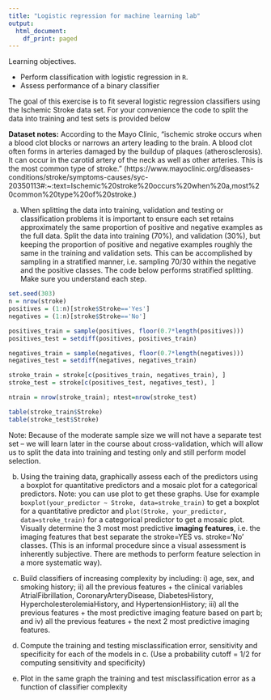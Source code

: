 ```yaml
---
title: "Logistic regression for machine learning lab"
output:
  html_document:
    df_print: paged
---
```


Learning objectives.

- Perform classification with logistic regression in ``R``.
- Assess performance of a binary classifier 

The goal of this exercise is to fit several logistic regression classifiers using the Ischemic Stroke data set. For your convenience the code to split the data into training and test sets is provided below

**Dataset notes:**
According to the Mayo Clinic, "ischemic stroke occurs when a blood clot blocks or narrows an artery leading to the brain. A blood clot often forms in arteries damaged by the buildup of plaques (atherosclerosis). It can occur in the carotid artery of the neck as well as other arteries. This is the most common type of stroke." (https://www.mayoclinic.org/diseases-conditions/stroke/symptoms-causes/syc-20350113#:~:text=Ischemic%20stroke%20occurs%20when%20a,most%20common%20type%20of%20stroke.)

a. When splitting the data into training, validation and testing or classification problems it is important to ensure each set retains approximately the same proportion of positive and negative examples as the full data. Split the data into training (70%), and validation (30%), but keeping the proportion of positive and negative examples roughly the same in the training and validation sets. This can be accomplished by sampling in a stratified manner, i.e. sampling 70/30 within the negative and the positive classes. The code below performs stratified splitting. Make sure you understand each step.

```r
set.seed(303)
n = nrow(stroke)
positives = (1:n)[stroke$Stroke=='Yes']
negatives = (1:n)[stroke$Stroke=='No']

positives_train = sample(positives, floor(0.7*length(positives)))
positives_test = setdiff(positives, positives_train)

negatives_train = sample(negatives, floor(0.7*length(negatives)))
negatives_test = setdiff(negatives, negatives_train)

stroke_train = stroke[c(positives_train, negatives_train), ]
stroke_test = stroke[c(positives_test, negatives_test), ]

ntrain = nrow(stroke_train); ntest=nrow(stroke_test)

table(stroke_train$Stroke)
table(stroke_test$Stroke)
```

Note: Because of the moderate sample size we will not have a separate test set -- we will learn later in the course about cross-validation, which will allow us to split the data into training and testing only and still perform model selection.
    
b. Using the training data, graphically assess each of the predictors using a boxplot for quantitative predictors and a mosaic plot for a categorical predictors. Note: you can use plot to get these graphs. Use for example ``boxplot(your_predictor ~ Stroke, data=stroke_train)`` to get a boxplot for a quantitative predictor and ``plot(Stroke, your_predictor, data=stroke_train)`` for a categorical predictor to get a mosaic plot. Visually determine the 3 most most predictive **imaging features**, i.e. the imaging features that best separate the stroke=YES vs. stroke='No' classes. (This is an informal procedure since a visual assessment is inherently subjective. There are methods to perform feature selection in a more systematic way).
    
c. Build classifiers of increasing complexity by including: i) age, sex, and smoking history; ii) all the previous features  + the clinical variables AtrialFibrillation, CoronaryArteryDisease, DiabetesHistory, HypercholesterolemiaHistory, and HypertensionHistory; iii) all the previous features + the most predictive imaging feature based on part b; and iv) all the previous features + the next 2 most predictive imaging features.

d. Compute the training and testing misclassification error, sensitivity and specificity for each of the models in c. (Use a probability cutoff = 1/2 for computing sensitivity and specificity)

e. Plot in the same graph the training and test misclassification error as a function of classifier complexity



